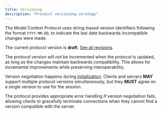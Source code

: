 ```yaml
---
title: Versioning
description: "Protocol versioning strategy"
---
```

The Model Context Protocol uses string-based version identifiers following the format
`YYYY-MM-DD`, to indicate the last date backwards incompatible changes were made.

The current protocol version is **draft**. [See all
revisions](/specification).

<Note> The protocol version will _not_ be incremented when the
protocol is updated, as long as the changes maintain backwards compatibility. This allows
for incremental improvements while preserving interoperability. </Note>

Version negotiation happens during
[initialization](/specification/draft/basic/lifecycle#initialization).
Clients and servers **MAY** support multiple protocol versions simultaneously, but they
**MUST** agree on a single version to use for the session.

The protocol provides appropriate error handling if version negotiation fails, allowing
clients to gracefully terminate connections when they cannot find a version compatible
with the server.
